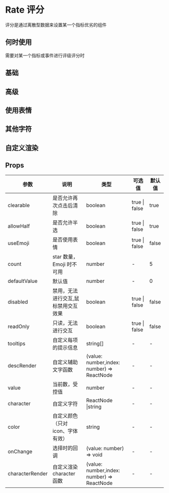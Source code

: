 # Rate 评分

评分是通过离散型数据来设置某一个指标优劣的组件

## 何时使用

需要对某一个指标或事件进行评级评分时

## 基础


<DemoBase />

## 高级


<DemoAdvanced />

## 使用表情


<DemoFace />

## 其他字符


<DemoCharacter />

## 自定义渲染


<DemoRenderCharacter />

## Props

| 参数            | 说明                                | 类型                                       | 可选值        | 默认值 |
| --------------- | ----------------------------------- | ------------------------------------------ | ------------- | ------ |
| clearable       | 是否允许再次点击后清除              | boolean                                    | true \| false | true   |
| allowHalf       | 是否允许半选                        | boolean                                    | true \| false | true   |
| useEmoji        | 是否使用表情                        | boolean                                    | true \| false | false  |
| count           | star 数量，Emoji 时不可用           | number                                     | -             | 5      |
| defaultValue    | 默认值                              | number                                     | -             | 0      |
| disabled        | 禁用，无法进行交互,鼠标禁用交互效果 | boolean                                    | true \| false | false  |
| readOnly        | 只读，无法进行交互                  | boolean                                    | true \| false | false  |
| tooltips        | 自定义每项的提示信息                | string[]                                   | -             | -      |
| descRender      | 自定义辅助文字函数                  | (value: number,index: number) => ReactNode | -             | -      |
| value           | 当前数，受控值                      | number                                     | -             | -      |
| character       | 自定义字符                          | ReactNode \|string                         | -             | -      |
| color           | 自定义颜色（只对 icon、字体有效）   | string                                     | -             | -      |
| onChange        | 选择时的回调                        | (value: number) => void                    | -             | -      |
| characterRender | 自定义渲染 character 函数           | (value: number,index: number) => ReactNode | -             | -      |
